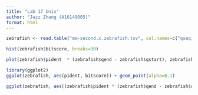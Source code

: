 ```yaml
---
title: "Lab 17 Unix"
author: "Jazz Zhang (A16149005)"
format: html
---
```


```r
zebrafish <- read.table("mm-second.x.zebrafish.tsv", col.names=c("qseqid", "sseqid", "pident", "length", "mismatch", "gapopen", "qstart", "qend", "sstart", "send", "evalue", "bitscore"))

hist(zebrafish$bitscore, breaks=30)
```

```r
plot(zebrafish$pident  * (zebrafish$qend - zebrafish$qstart), zebrafish$bitscore)
```

```r
library(ggplot2)
ggplot(zebrafish, aes(pident, bitscore)) + geom_point(alpha=0.1) 
```

```r
ggplot(zebrafish, aes((zebrafish$pident * (zebrafish$qend - zebrafish$qstart)), bitscore)) + geom_point(alpha=0.1) + geom_smooth()
```

